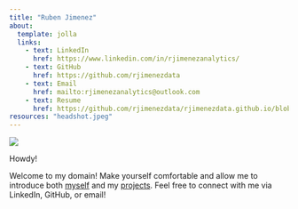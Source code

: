 ```yaml
---
title: "Ruben Jimenez"
about:
  template: jolla
  links:
    - text: LinkedIn
      href: https://www.linkedin.com/in/rjimenezanalytics/
    - text: GitHub
      href: https://github.com/rjimenezdata
    - text: Email
      href: mailto:rjimenezanalytics@outlook.com
    - text: Resume
      href: https://github.com/rjimenezdata/rjimenezdata.github.io/blob/2b2efb7e5a7f3157e9c703e006e9c2cdaff512a7/Spring23Resume.pdf
resources: "headshot.jpeg"
---
```


![]("headshot.jpeg")

Howdy!

Welcome to my domain! Make yourself comfortable and allow me to introduce both [myself](about.qmd) and my [projects](projects.qmd). Feel free to connect with me via LinkedIn, GitHub, or email!